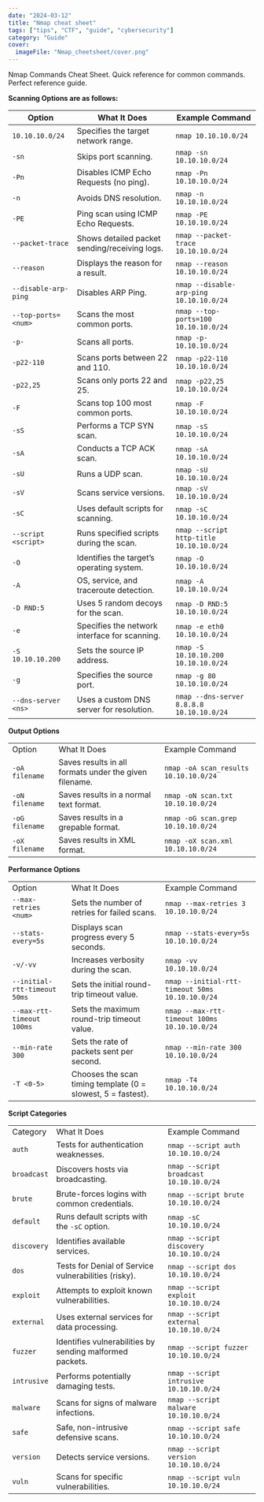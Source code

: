 ```yaml
---
date: "2024-03-12"
title: "Nmap cheat sheet"
tags: ["tips", "CTF", "guide", "cybersecurity"]
category: "Guide"
cover:
  imageFile: "Nmap_cheetsheet/cover.png"
---
```


Nmap Commands Cheat Sheet. Quick reference for common commands. 
Perfect reference guide.


**Scanning Options are as follows:**

|Option|What It Does|Example Command|
|---|---|---|
|`10.10.10.0/24`|Specifies the target network range.|`nmap 10.10.10.0/24`|
|`-sn`|Skips port scanning.|`nmap -sn 10.10.10.0/24`|
|`-Pn`|Disables ICMP Echo Requests (no ping).|`nmap -Pn 10.10.10.0/24`|
|`-n`|Avoids DNS resolution.|`nmap -n 10.10.10.0/24`|
|`-PE`|Ping scan using ICMP Echo Requests.|`nmap -PE 10.10.10.0/24`|
|`--packet-trace`|Shows detailed packet sending/receiving logs.|`nmap --packet-trace 10.10.10.0/24`|
|`--reason`|Displays the reason for a result.|`nmap --reason 10.10.10.0/24`|
|`--disable-arp-ping`|Disables ARP Ping.|`nmap --disable-arp-ping 10.10.10.0/24`|
|`--top-ports=<num>`|Scans the most common ports.|`nmap --top-ports=100 10.10.10.0/24`|
|`-p-`|Scans all ports.|`nmap -p- 10.10.10.0/24`|
|`-p22-110`|Scans ports between 22 and 110.|`nmap -p22-110 10.10.10.0/24`|
|`-p22,25`|Scans only ports 22 and 25.|`nmap -p22,25 10.10.10.0/24`|
|`-F`|Scans top 100 most common ports.|`nmap -F 10.10.10.0/24`|
|`-sS`|Performs a TCP SYN scan.|`nmap -sS 10.10.10.0/24`|
|`-sA`|Conducts a TCP ACK scan.|`nmap -sA 10.10.10.0/24`|
|`-sU`|Runs a UDP scan.|`nmap -sU 10.10.10.0/24`|
|`-sV`|Scans service versions.|`nmap -sV 10.10.10.0/24`|
|`-sC`|Uses default scripts for scanning.|`nmap -sC 10.10.10.0/24`|
|`--script <script>`|Runs specified scripts during the scan.|`nmap --script http-title 10.10.10.0/24`|
|`-O`|Identifies the target’s operating system.|`nmap -O 10.10.10.0/24`|
|`-A`|OS, service, and traceroute detection.|`nmap -A 10.10.10.0/24`|
|`-D RND:5`|Uses 5 random decoys for the scan.|`nmap -D RND:5 10.10.10.0/24`|
|`-e`|Specifies the network interface for scanning.|`nmap -e eth0 10.10.10.0/24`|
|`-S 10.10.10.200`|Sets the source IP address.|`nmap -S 10.10.10.200 10.10.10.0/24`|
|`-g`|Specifies the source port.|`nmap -g 80 10.10.10.0/24`|
|`--dns-server <ns>`|Uses a custom DNS server for resolution.|`nmap --dns-server 8.8.8.8 10.10.10.0/24`|

**Output Options**

|   |   |   |
|---|---|---|
|Option|What It Does|Example Command|
|`-oA filename`|Saves results in all formats under the given filename.|`nmap -oA scan_results 10.10.10.0/24`|
|`-oN filename`|Saves results in a normal text format.|`nmap -oN scan.txt 10.10.10.0/24`|
|`-oG filename`|Saves results in a grepable format.|`nmap -oG scan.grep 10.10.10.0/24`|
|`-oX filename`|Saves results in XML format.|`nmap -oX scan.xml 10.10.10.0/24`|

**Performance Options**

|   |   |   |
|---|---|---|
|Option|What It Does|Example Command|
|`--max-retries <num>`|Sets the number of retries for failed scans.|`nmap --max-retries 3 10.10.10.0/24`|
|`--stats-every=5s`|Displays scan progress every 5 seconds.|`nmap --stats-every=5s 10.10.10.0/24`|
|`-v/-vv`|Increases verbosity during the scan.|`nmap -vv 10.10.10.0/24`|
|`--initial-rtt-timeout 50ms`|Sets the initial round-trip timeout value.|`nmap --initial-rtt-timeout 50ms 10.10.10.0/24`|
|`--max-rtt-timeout 100ms`|Sets the maximum round-trip timeout value.|`nmap --max-rtt-timeout 100ms 10.10.10.0/24`|
|`--min-rate 300`|Sets the rate of packets sent per second.|`nmap --min-rate 300 10.10.10.0/24`|
|`-T <0-5>`|Chooses the scan timing template (0 = slowest, 5 = fastest).|`nmap -T4 10.10.10.0/24`|

**Script Categories**

|   |   |   |
|---|---|---|
|Category|What It Does|Example Command|
|`auth`|Tests for authentication weaknesses.|`nmap --script auth 10.10.10.0/24`|
|`broadcast`|Discovers hosts via broadcasting.|`nmap --script broadcast 10.10.10.0/24`|
|`brute`|Brute-forces logins with common credentials.|`nmap --script brute 10.10.10.0/24`|
|`default`|Runs default scripts with the `-sC` option.|`nmap -sC 10.10.10.0/24`|
|`discovery`|Identifies available services.|`nmap --script discovery 10.10.10.0/24`|
|`dos`|Tests for Denial of Service vulnerabilities (risky).|`nmap --script dos 10.10.10.0/24`|
|`exploit`|Attempts to exploit known vulnerabilities.|`nmap --script exploit 10.10.10.0/24`|
|`external`|Uses external services for data processing.|`nmap --script external 10.10.10.0/24`|
|`fuzzer`|Identifies vulnerabilities by sending malformed packets.|`nmap --script fuzzer 10.10.10.0/24`|
|`intrusive`|Performs potentially damaging tests.|`nmap --script intrusive 10.10.10.0/24`|
|`malware`|Scans for signs of malware infections.|`nmap --script malware 10.10.10.0/24`|
|`safe`|Safe, non-intrusive defensive scans.|`nmap --script safe 10.10.10.0/24`|
|`version`|Detects service versions.|`nmap --script version 10.10.10.0/24`|
|`vuln`|Scans for specific vulnerabilities.|`nmap --script vuln 10.10.10.0/24`|

